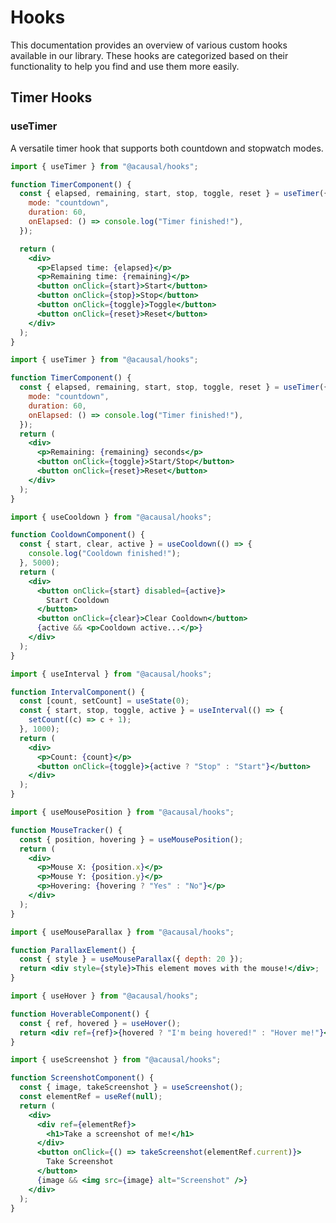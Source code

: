 
<Meta title="Hooks/Overview" />

# Hooks

This documentation provides an overview of various custom hooks available in our library. These hooks are categorized based on their functionality to help you find and use them more easily.

## Timer Hooks

### useTimer

A versatile timer hook that supports both countdown and stopwatch modes.

```jsx
import { useTimer } from "@acausal/hooks";

function TimerComponent() {
  const { elapsed, remaining, start, stop, toggle, reset } = useTimer({
    mode: "countdown",
    duration: 60,
    onElapsed: () => console.log("Timer finished!"),
  });

  return (
    <div>
      <p>Elapsed time: {elapsed}</p>
      <p>Remaining time: {remaining}</p>
      <button onClick={start}>Start</button>
      <button onClick={stop}>Stop</button>
      <button onClick={toggle}>Toggle</button>
      <button onClick={reset}>Reset</button>
    </div>
  );
}
```

```jsx
import { useTimer } from "@acausal/hooks";

function TimerComponent() {
  const { elapsed, remaining, start, stop, toggle, reset } = useTimer({
    mode: "countdown",
    duration: 60,
    onElapsed: () => console.log("Timer finished!"),
  });
  return (
    <div>
      <p>Remaining: {remaining} seconds</p>
      <button onClick={toggle}>Start/Stop</button>
      <button onClick={reset}>Reset</button>
    </div>
  );
}
```

```jsx
import { useCooldown } from "@acausal/hooks";

function CooldownComponent() {
  const { start, clear, active } = useCooldown(() => {
    console.log("Cooldown finished!");
  }, 5000);
  return (
    <div>
      <button onClick={start} disabled={active}>
        Start Cooldown
      </button>
      <button onClick={clear}>Clear Cooldown</button>
      {active && <p>Cooldown active...</p>}
    </div>
  );
}
```

```jsx
import { useInterval } from "@acausal/hooks";

function IntervalComponent() {
  const [count, setCount] = useState(0);
  const { start, stop, toggle, active } = useInterval(() => {
    setCount((c) => c + 1);
  }, 1000);
  return (
    <div>
      <p>Count: {count}</p>
      <button onClick={toggle}>{active ? "Stop" : "Start"}</button>
    </div>
  );
}
```

```jsx
import { useMousePosition } from "@acausal/hooks";

function MouseTracker() {
  const { position, hovering } = useMousePosition();
  return (
    <div>
      <p>Mouse X: {position.x}</p>
      <p>Mouse Y: {position.y}</p>
      <p>Hovering: {hovering ? "Yes" : "No"}</p>
    </div>
  );
}
```

```jsx
import { useMouseParallax } from "@acausal/hooks";

function ParallaxElement() {
  const { style } = useMouseParallax({ depth: 20 });
  return <div style={style}>This element moves with the mouse!</div>;
}
```

```jsx
import { useHover } from "@acausal/hooks";

function HoverableComponent() {
  const { ref, hovered } = useHover();
  return <div ref={ref}>{hovered ? "I'm being hovered!" : "Hover me!"}</div>;
}
```

```jsx
import { useScreenshot } from "@acausal/hooks";

function ScreenshotComponent() {
  const { image, takeScreenshot } = useScreenshot();
  const elementRef = useRef(null);
  return (
    <div>
      <div ref={elementRef}>
        <h1>Take a screenshot of me!</h1>
      </div>
      <button onClick={() => takeScreenshot(elementRef.current)}>
        Take Screenshot
      </button>
      {image && <img src={image} alt="Screenshot" />}
    </div>
  );
}
```
